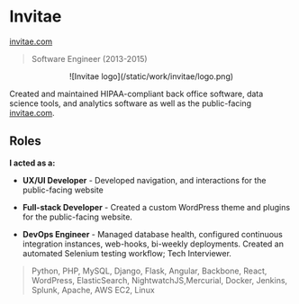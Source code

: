 # Invitae

<Thick>[invitae.com](https://invitae.com/)</Thick>

> Software Engineer (2013-2015)

<Center className="max-w-lg my-8 mx-auto">
	![Invitae logo](/static/work/invitae/logo.png)
</Center>

Created and maintained HIPAA-compliant back office software, data science tools, and analytics software as well as the public-facing [invitae.com](https://invitae.com/).

## Roles

**I acted as a:**

- **UX/UI Developer** - Developed navigation, and interactions for the public-facing website

- **Full-stack Developer** - Created a custom WordPress theme and plugins for the public-facing website.

- **DevOps Engineer** - Managed database health, configured continuous integration instances, web-hooks, bi-weekly deployments. Created an automated Selenium testing workflow; Tech Interviewer.

> Python, PHP, MySQL, Django, Flask, Angular, Backbone, React, WordPress, ElasticSearch, NightwatchJS,Mercurial, Docker, Jenkins, Splunk, Apache, AWS EC2, Linux
